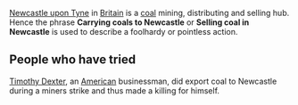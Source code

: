 [[Newcastle upon Tyne]] in [[United Kingdom|Britain]] is a [[coal]] mining, distributing and selling hub. Hence the phrase '''Carrying coals to Newcastle''' or '''Selling coal in Newcastle''' is used to describe a foolhardy or pointless action.

==People who have tried==

[[Timothy Dexter]], an [[United States of America|American]] businessman, did export coal to Newcastle during a miners strike and thus made a killing for himself.

{{uk-stub}}